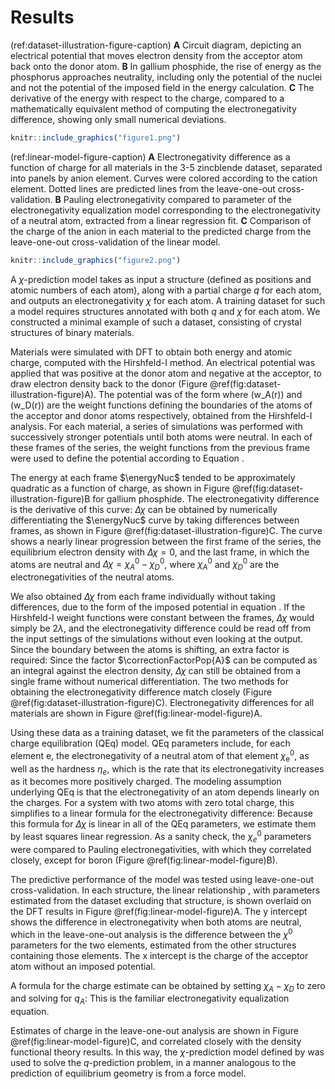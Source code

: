 # Results

(ref:dataset-illustration-figure-caption) **A** Circuit diagram, depicting an electrical potential that moves electron density from the acceptor atom back onto the donor atom. **B** In gallium phosphide, the rise of energy as the phosphorus approaches neutrality, including only the potential of the nuclei and not the potential of the imposed field in the energy calculation. **C** The derivative of the energy with respect to the charge, compared to a mathematically equivalent method of computing the electronegativity difference, showing only small numerical deviations.

```r
knitr::include_graphics("figure1.png")
```

(ref:linear-model-figure-caption) **A** Electronegativity difference as a function of charge for all materials in the 3-5 zincblende dataset, separated into panels by anion element. Curves were colored according to the cation element. Dotted lines are predicted lines from the leave-one-out cross-validation. **B** Pauling electronegativity compared to parameter of the electronegativity equalization model corresponding to the electronegativity of a neutral atom, extracted from a linear regression fit. **C** Comparison of the charge of the anion in each material to the predicted charge from the leave-one-out cross-validation of the linear model.

```r
knitr::include_graphics("figure2.png")
```

A $\chi$-prediction model takes as input a structure (defined as positions and atomic numbers of each atom), along with a partial charge $q$ for each atom, and outputs an electronegativity $\chi$ for each atom.
A training dataset for such a model requires structures annotated with both $q$ and $\chi$ for each atom.
We constructed a minimal example of such a dataset, consisting of crystal structures of binary materials.

Materials were simulated with DFT to obtain both energy and atomic charge, computed with the Hirshfeld-I method.
An electrical potential was applied that was positive at the donor atom and negative at the acceptor, to draw electron density back to the donor (Figure \@ref(fig:dataset-illustration-figure)A).
The potential was of the form
\begin{equation}
  \imposedPotentialValue = \lambda \bigl(w_A(r) - w_D(r)\bigr)
  (\#eq:ImposedPotentialTwoAtom)
\end{equation}
where \(w_A(r)\) and \(w_D(r)\) are the weight functions defining the boundaries of the atoms of the acceptor and donor atoms respectively, obtained from the Hirshfeld-I analysis.
For each material, a series of simulations was performed with successively stronger potentials until both atoms were neutral.
In each of these frames of the series, the weight functions from the previous frame were used to define the potential according to Equation \eqref{eq:ImposedPotentialTwoAtom}.

The energy at each frame $\energyNuc$ tended to be approximately quadratic as a function of charge, as shown in Figure \@ref(fig:dataset-illustration-figure)B for gallium phosphide.
The electronegativity difference is the derivative of this curve:
\begin{equation}
  \Delta \chi = \chi_A - \chi_D = \constDeriv{\energyNuc}{q_A}{N}
  (\#eq:DeltaChi)
\end{equation}
$\Delta \chi$ can be obtained by numerically differentiating the $\energyNuc$ curve by taking differences between frames, as shown in Figure \@ref(fig:dataset-illustration-figure)C.
The curve shows a nearly linear progression between the first frame of the series, the equilibrium electron density with $\Delta \chi=0$, and the last frame, in which the atoms are neutral and $\Delta \chi = \chi_A^0 - \chi_D^0$, where $\chi_A^0$ and $\chi_D^0$ are the electronegativities of the neutral atoms.

We also obtained $\Delta \chi$ from each frame individually without taking differences, due to the form of the imposed potential in equation \eqref{eq:ImposedPotentialTwoAtom}.
If the Hirshfeld-I weight functions were constant between the frames, $\Delta \chi$ would simply be $2 \lambda$, and the electronegativity difference could be read off from the input settings of the simulations without even looking at the output.
Since the boundary between the atoms is shifting, an extra factor is required:
\begin{equation}
  \constDeriv{\energyNuc}{q_A}{N} = 2 \correctionFactorPop{A} \lambda
  (\#eq:DerivativePotential)
\end{equation}
Since the factor $\correctionFactorPop{A}$ can be computed as an integral against the electron density, $\Delta \chi$ can still be obtained from a single frame without numerical differentiation.
The two methods for obtaining the electronegativity difference match closely (Figure \@ref(fig:dataset-illustration-figure)C).
Electronegativity differences for all materials are shown in Figure \@ref(fig:linear-model-figure)A.

Using these data as a training dataset, we fit the parameters of the classical charge equilibration (QEq) model.
QEq parameters include, for each element $\text{e}$, the electronegativity of a neutral atom of that element $\chi^0_{\text{e}}$, as well as the hardness $\eta_e$, which is the rate that its electronegativity increases as it becomes more positively charged.
The modeling assumption underlying QEq is that the electronegativity of an atom depends linearly on the charges.
For a system with two atoms with zero total charge, this simplifies to a linear formula for the electronegativity difference:
\begin{equation}
  \chi_A - \chi_D
    = \bigl(\chi_A^0 - \chi_D^0\bigr)
      + \bigl(\eta_A + \eta_D - 2\,c_{AD}\bigr)\,q_{A}
  (\#eq:LinearModel)
\end{equation}
Because this formula for $\Delta \chi$ is linear in all of the QEq parameters, we estimate them by least squares linear regression.
As a sanity check, the $\chi^0_e$ parameters were compared to Pauling electronegativities, with which they correlated closely, except for boron (Figure \@ref(fig:linear-model-figure)B).

The predictive performance of the model was tested using leave-one-out cross-validation.
In each structure, the linear relationship \eqref{eq:LinearModel}, with parameters estimated from the dataset excluding that structure, is shown overlaid on the DFT results in Figure \@ref(fig:linear-model-figure)A.
The y intercept shows the difference in electronegativity when both atoms are neutral, which in the leave-one-out analysis is the difference between the $\chi^0$ parameters for the two elements, estimated from the other structures containing those elements.
The x intercept is the charge of the acceptor atom without an imposed potential.

A formula for the charge estimate can be obtained by setting $\chi_A - \chi_D$ to zero and solving \eqref{eq:LinearModel} for $q_A$:
\begin{equation}
  -q_A = \frac{\chi_A^0 - \chi_D^0}{\eta_A + \eta_D - 2\,c_{AD}}
  (\#eq:EEqPred)
\end{equation}
This is the familiar electronegativity equalization equation.

Estimates of charge in the leave-one-out analysis are shown in Figure \@ref(fig:linear-model-figure)C, and correlated closely with the density functional theory results.
In this way, the $\chi$-prediction model defined by \eqref{eq:LinearModel} was used to solve the $q$-prediction problem, in a manner analogous to the prediction of equilibrium geometry is from a force model.
